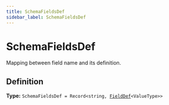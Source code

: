 ```yaml
---
title: SchemaFieldsDef
sidebar_label: SchemaFieldsDef
---
```


# SchemaFieldsDef

Mapping between field name and its definition.

## Definition

**Type:** <code>SchemaFieldsDef = Record&lt;string, [FieldDef](/docs/api/types/fielddef)&lt;ValueType&gt;&gt;</code>

